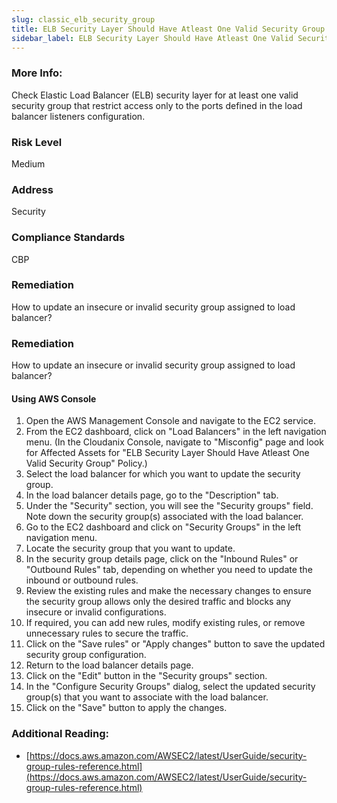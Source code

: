 ```yaml
---
slug: classic_elb_security_group
title: ELB Security Layer Should Have Atleast One Valid Security Group
sidebar_label: ELB Security Layer Should Have Atleast One Valid Security Group
---
```


### More Info:

Check Elastic Load Balancer (ELB) security layer for at least one valid security group that restrict access only to the ports defined in the load balancer listeners configuration.

### Risk Level

Medium

### Address

Security

### Compliance Standards

CBP

### Remediation

How to update an insecure or invalid security group assigned to load balancer?

### Remediation

How to update an insecure or invalid security group assigned to load balancer?

#### Using AWS Console

1. Open the AWS Management Console and navigate to the EC2 service.
2. From the EC2 dashboard, click on "Load Balancers" in the left navigation menu.
    (In the Cloudanix Console, navigate to "Misconfig" page and look for Affected Assets for "ELB Security Layer Should Have Atleast One Valid Security Group" Policy.)
3. Select the load balancer for which you want to update the security group.
4. In the load balancer details page, go to the "Description" tab.
5. Under the "Security" section, you will see the "Security groups" field. Note down the security group(s) associated with the load balancer.
6. Go to the EC2 dashboard and click on "Security Groups" in the left navigation menu.
7. Locate the security group that you want to update.
8. In the security group details page, click on the "Inbound Rules" or "Outbound Rules" tab, depending on whether you need to update the inbound or outbound rules.
9. Review the existing rules and make the necessary changes to ensure the security group allows only the desired traffic and blocks any insecure or invalid configurations.
10. If required, you can add new rules, modify existing rules, or remove unnecessary rules to secure the traffic.
11. Click on the "Save rules" or "Apply changes" button to save the updated security group configuration.
12. Return to the load balancer details page.
13. Click on the "Edit" button in the "Security groups" section.
14. In the "Configure Security Groups" dialog, select the updated security group(s) that you want to associate with the load balancer.
15. Click on the "Save" button to apply the changes.

### Additional Reading:

- [https://docs.aws.amazon.com/AWSEC2/latest/UserGuide/security-group-rules-reference.html](https://docs.aws.amazon.com/AWSEC2/latest/UserGuide/security-group-rules-reference.html) 

